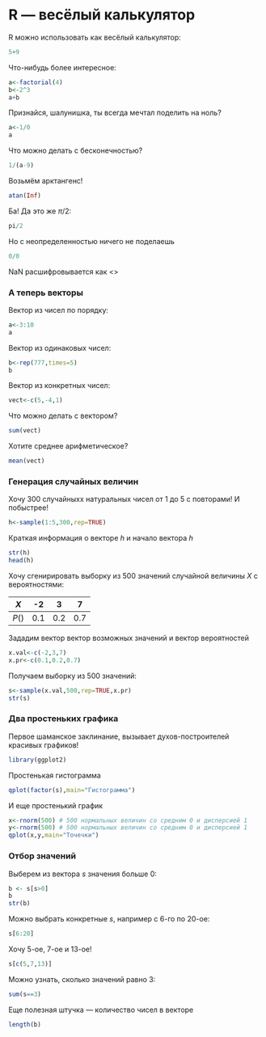 # R --- весёлый калькулятор

R можно использовать как весёлый калькулятор:
```r
5+9
```



Что-нибудь более интересное:
```r
a<-factorial(4)
b<-2^3
a+b
```

Признайся, шалунишка, ты всегда мечтал поделить на ноль?
```r
a<-1/0
a
```

Что можно делать с бесконечностью?
```r
1/(a-9)
```

Возьмём арктангенс!
```r
atan(Inf)
```

Ба! Да это же $\pi/2$:
```r
pi/2
```

Но с неопределенностью ничего не поделаешь 
```r
0/0
```

NaN расшифровывается как <<Not a Number>>
  
### А теперь векторы

Вектор из чисел по порядку:
```r
a<-3:10
a
```

Вектор из одинаковых чисел:
```r
b<-rep(777,times=5)
b
```

Вектор из конкретных чисел:
```r
vect<-c(5,-4,1)
```

Что можно делать с вектором?
```r
sum(vect)
```

Хотите среднее арифметическое?
```r
mean(vect)
```

### Генерация случайных величин

Хочу 300 случайныхх натуральных чисел от 1 до 5 с повторами! И побыстрее!
```r
h<-sample(1:5,300,rep=TRUE)
```

Краткая информация о векторе $h$ и начало вектора $h$
```r
str(h)
head(h)
```

Хочу сгенирировать выборку из 500 значений случайной величины $X$ с вероятностями:

$X$   |  -2 | 3   | 7
------|-----|-----|-----
$P()$ | 0.1 | 0.2 | 0.7

Зададим вектор вектор возможных значений и вектор вероятностей
```r
x.val<-c(-2,3,7)
x.pr<-c(0.1,0.2,0.7)
```

Получаем выборку из 500 значений:
```r
s<-sample(x.val,500,rep=TRUE,x.pr)
str(s)
```

### Два простеньких графика

Первое шаманское заклинание, вызывает духов-построителей красивых графиков!
```r
library(ggplot2)
```

Простенькая гистограмма
```r
qplot(factor(s),main="Гистограмма")
```

И еще простенький график
```r
x<-rnorm(500) # 500 нормальных величин со средним 0 и дисперсией 1
y<-rnorm(500) # 500 нормальных величин со средним 0 и дисперсией 1
qplot(x,y,main="Точечки")
```


### Отбор значений

Выберем из вектора $s$ значения больше $0$:
```r
b <- s[s>0]
b
str(b)
```

Можно выбрать конкретные $s$, например с 6-го по 20-ое:
```r
s[6:20]
```

Хочу 5-ое, 7-ое и 13-ое!
```r
s[c(5,7,13)]
```

Можно узнать, сколько значений равно 3:
```r
sum(s==3)
```

Еще полезная штучка --- количество чисел в векторе
```r
length(b)
```
